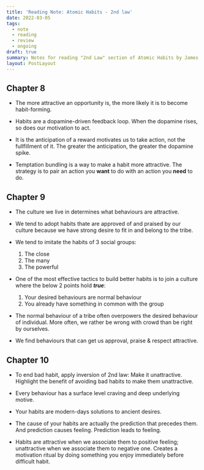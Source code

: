 ```yaml
---
title: 'Reading Note: Atomic Habits - 2nd law'
date: 2022-03-05
tags:
  - note
  - reading
  - review
  - ongoing
draft: true
summary: Notes for reading "2nd Law" section of Atomic Habits by James Clear.
layout: PostLayout
---
```


<TOCInline toc={props.toc} asDisclosure />

## Chapter 8

- The more attractive an opportunity is, the more likely it is to become habit-forming.

- Habits are a dopamine-driven feedback loop. When the dopamine rises, so does our motivation to act.

- It is the anticipation of a reward motivates us to take action, not the fullfillment of it.
  The greater the anticipation, the greater the dopamine spike.

- Temptation bundling is a way to make a habit more attractive. The strategy is to pair an action you **want** to do with an action you **need** to do.

## Chapter 9

- The culture we live in determines what behaviours are attractive.

- We tend to adopt habits thate are approved of and praised by our culture because we have strong desire to fit in and belong to the tribe.

- We tend to imitate the habits of 3 social groups:

  1. The close
  1. The many
  1. The powerful

- One of the most effective tactics to build better habits is to join a culture where the below 2 points hold **_true_**:

  1. Your desired behaviours are normal behaviour
  1. You already have something in common with the group

- The normal behaviour of a tribe often overpowers the desired behaviour of individual. More often, we rather be wrong with crowd than be right by ourselves.

- We find behaviours that can get us approval, praise & respect attractive.

## Chapter 10

- To end bad habit, apply inversion of 2nd law: Make it unattractive. Highlight the benefit of avoiding bad habits to make them unattractive.

- Every behaviour has a surface level craving and deep underlying motive.

- Your habits are modern-days solutions to ancient desires.

- The cause of your habits are actually the prediction that precedes them. And prediction causes feeling. Prediction leads to feeling.

- Habits are attractive when we associate them to positive feeling; unattractive when we associate them to negative one.
  Creates a motivation ritual by doing something you enjoy immediately before difficult habit.

